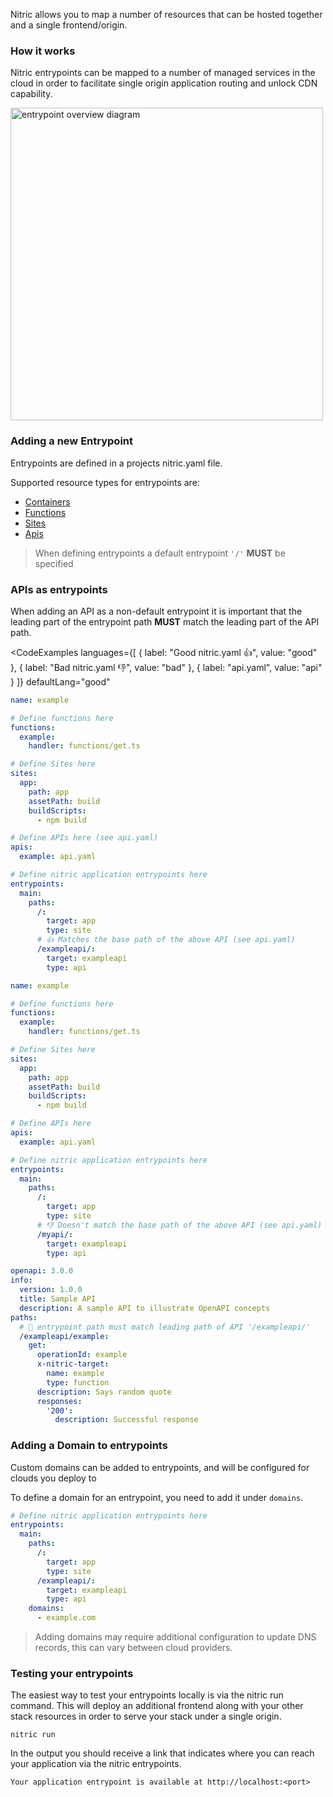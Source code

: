 Nitric allows you to map a number of resources that can be hosted together and a single frontend/origin.

### How it works

Nitric entrypoints can be mapped to a number of managed services in the cloud in order to facilitate single origin application routing
and unlock CDN capability.

<img
  src="../assets/img/nitric-entrypoints.svg"
  height="500"
  alt="entrypoint overview diagram"
/>

### Adding a new Entrypoint

Entrypoints are defined in a projects nitric.yaml file.

Supported resource types for entrypoints are:

- [Containers](./containers)
- [Functions](./functions)
- [Sites](./sites)
- [Apis](./api-gateways)

> When defining entrypoints a default entrypoint `'/'` **MUST** be specified

### APIs as entrypoints

When adding an API as a non-default entrypoint it is important that the leading part of the entrypoint path **MUST** match the leading part of the API path.

<CodeExamples
languages={[
	{
		label: "Good nitric.yaml 👍",
		value: "good"
	},
	{
		label: "Bad nitric.yaml 👎",
		value: "bad"
	},
  {
		label: "api.yaml",
		value: "api"
	}
	]}
	defaultLang="good"
>
<CodeExample lang="good">

```yaml
name: example

# Define functions here
functions:
  example:
    handler: functions/get.ts

# Define Sites here
sites:
  app:
    path: app
    assetPath: build
    buildScripts:
      - npm build

# Define APIs here (see api.yaml)
apis:
  example: api.yaml

# Define nitric application entrypoints here
entrypoints:
  main:
    paths:
      /:
        target: app
        type: site
      # 👍 Matches the base path of the above API (see api.yaml)
      /exampleapi/:
        target: exampleapi
        type: api
```

</CodeExample>
<CodeExample lang="bad">

```yaml
name: example

# Define functions here
functions:
  example:
    handler: functions/get.ts

# Define Sites here
sites:
  app:
    path: app
    assetPath: build
    buildScripts:
      - npm build

# Define APIs here
apis:
  example: api.yaml

# Define nitric application entrypoints here
entrypoints:
  main:
    paths:
      /:
        target: app
        type: site
      # 👎 Doesn't match the base path of the above API (see api.yaml)
      /myapi/:
        target: exampleapi
        type: api
```

</CodeExample>

<CodeExample lang="api">

```yaml
openapi: 3.0.0
info:
  version: 1.0.0
  title: Sample API
  description: A sample API to illustrate OpenAPI concepts
paths:
  # 👀 entrypoint path must match leading path of API '/exampleapi/'
  /exampleapi/example:
    get:
      operationId: example
      x-nitric-target:
        name: example
        type: function
      description: Says random quote
      responses:
        '200':
          description: Successful response
```

</CodeExample>

</CodeExamples>

### Adding a Domain to entrypoints

Custom domains can be added to entrypoints, and will be configured for clouds you deploy to

To define a domain for an entrypoint, you need to add it under `domains`.

```yaml
# Define nitric application entrypoints here
entrypoints:
  main:
    paths:
      /:
        target: app
        type: site
      /exampleapi/:
        target: exampleapi
        type: api
    domains:
      - example.com
```

> Adding domains may require additional configuration to update DNS records, this can vary between cloud providers.

### Testing your entrypoints

The easiest way to test your entrypoints locally is via the nitric run command. This will deploy an additional frontend along with your other stack
resources in order to serve your stack under a single origin.

`nitric run`

In the output you should receive a link that indicates where you can reach your application via the nitric entrypoints.

`Your application entrypoint is available at http://localhost:<port>`
